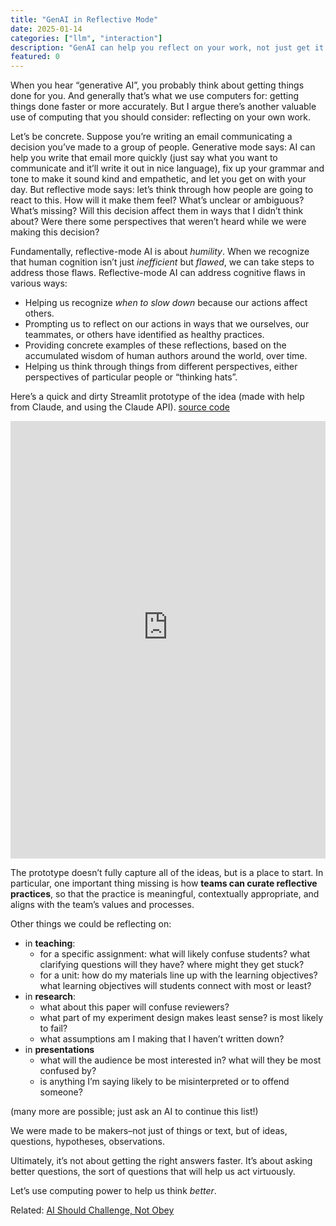 ```yaml
---
title: "GenAI in Reflective Mode"
date: 2025-01-14
categories: ["llm", "interaction"]
description: "GenAI can help you reflect on your work, not just get it done faster."
featured: 0
---
```


When you hear "generative AI", you probably think about getting things done for you. And generally that's what we use computers for: getting things done faster or more accurately. But I argue there's another valuable use of computing that you should consider: reflecting on your own work.

Let's be concrete. Suppose you're writing an email communicating a decision you've made to a group of people. Generative mode says: AI can help you write that email more quickly (just say what you want to communicate and it'll write it out in nice language), fix up your grammar and tone to make it sound kind and empathetic, and let you get on with your day. But reflective mode says: let's think through how people are going to react to this. How will it make them feel? What's unclear or ambiguous? What's missing? Will this decision affect them in ways that I didn't think about? Were there some perspectives that weren't heard while we were making this decision?

Fundamentally, reflective-mode AI is about *humility*. When we recognize that human cognition isn't just *inefficient* but *flawed*, we can take steps to address those flaws. Reflective-mode AI can address cognitive flaws in various ways:

- Helping us recognize *when to slow down* because our actions affect others.
- Prompting us to reflect on our actions in ways that we ourselves, our teammates, or others have identified as healthy practices.
- Providing concrete examples of these reflections, based on the accumulated wisdom of human authors around the world, over time.
- Helping us think through things from different perspectives, either perspectives of particular people or "thinking hats".

Here's a quick and dirty Streamlit prototype of the idea (made with help from Claude, and using the Claude API). [source code](https://github.com/kcarnold/reflective-communication)

::: {.column-screen-right}

<iframe
    width="100%"
    height="700"
    src="https://reflective-communication-4c5irjgahhmnyxbqqyhmxb.streamlit.app/?embed=true"
    frameborder="0"
    allowfullscreen></iframe>

:::

The prototype doesn't fully capture all of the ideas, but is a place to start. In particular, one important thing missing is how **teams can curate reflective practices**, so that the practice is meaningful, contextually appropriate, and aligns with the team's values and processes.

Other things we could be reflecting on:

- in **teaching**:
    - for a specific assignment: what will likely confuse students? what clarifying questions will they have? where might they get stuck?
    - for a unit: how do my materials line up with the learning objectives? what learning objectives will students connect with most or least?
- in **research**:
  - what about this paper will confuse reviewers?
  - what part of my experiment design makes least sense? is most likely to fail?
  - what assumptions am I making that I haven't written down?
- in **presentations**
  - what will the audience be most interested in? what will they be most confused by?
  - is anything I'm saying likely to be misinterpreted or to offend someone?

(many more are possible; just ask an AI to continue this list!)

We were made to be makers--not just of things or text, but of ideas, questions, hypotheses, observations.

Ultimately, it's not about getting the right answers faster. It's about asking better questions, the sort of questions that will help us act virtuously.

Let's use computing power to help us think *better*.

Related: [AI Should Challenge, Not Obey](https://dl.acm.org/doi/10.1145/3649404)
